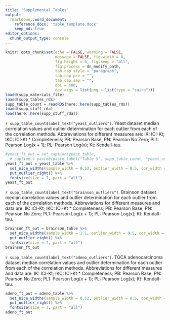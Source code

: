 ```yaml
---
title: 'Supplemental Tables'
output: 
  rmarkdown::word_document:
    reference_docx: 'table_template.docx'
    keep_md: true
editor_options: 
  chunk_output_type: console
---
```


```r
knitr::opts_chunk$set(echo = FALSE, warning = FALSE, 
                      message = FALSE, fig.width = 8, 
                      fig.height = 6, fig.keep = "all",
                      fig.process = dn_modify_path,
                      tab.cap.style = "paragraph",
                      tab.cap.pre = "",
                      tab.cap.sep = "",
                      dpi = 600,
                      dev.args = list(png = list(type = "cairo")))
loadd(supp_materials_file)
loadd(supp_tables_rds)
supp_table_count = readRDS(here::here(supp_tables_rds))
loadd(supp_stuff_rda)
load(here::here(supp_stuff_rda))
```

`r supp_table_count$label_text("yeast_outliers")`.
Yeast dataset median correlation values and outlier determination for each outlier from each of the correlation methods.
Abbreviations for different measures are: IK: ICI-Kt; IKC: ICI-Kt * Completeness; PB: Pearson Base, PN: Pearson No Zero; PL1: Pearson Log(x + 1); PL: Pearson Log(x); Kt: Kendall-tau.

```r
#yeast_ft_out = set_caption(yeast_table,
  # caption = paste0(paste_label("Table S", supp_table_count, "yeast_outliers"), ". Yeast dataset median correlation values and outlier determination for each outlier from each of the correlation methods."), style = "paragraph")
yeast_ft_out = yeast_table %>%
  set_nice_widths(sample_width = 0.52, outlier_width = 0.5, cor_width = 0.7) %>%
  put_outlier_right() %>%
  fontsize(size = 7, part = "all")
yeast_ft_out
```


`r supp_table_count$label_text("brainson_outliers")`.
Brainson dataset median correlation values and outlier determination for each outlier from each of the correlation methods.
Abbreviations for different measures and data are: IK: ICI-Kt; IKC: ICI-Kt * Completeness; PB: Pearson Base, PN: Pearson No Zero; PL1: Pearson Log(x + 1); PL: Pearson Log(x); Kt: Kendall-tau.

```r
brainson_ft_out = brainson_table %>%
  set_nice_widths(sample_width = 1.1, outlier_width = 0.5, cor_width = 0.7) %>%
  put_outlier_right() %>%
  fontsize(size = 7, part = "all")
brainson_ft_out
```


`r supp_table_count$label_text("adeno_outliers")`.
TGCA adenocarcinoma dataset median correlation values and outlier determination for each outlier from each of the correlation methods.
Abbreviations for different measures and data are: IK: ICI-Kt; IKC: ICI-Kt * Completeness; PB: Pearson Base, PN: Pearson No Zero; PL1: Pearson Log(x + 1); PL: Pearson Log(x); Kt: Kendall-tau.

```r
adeno_ft_out = adeno_table %>%
  set_nice_widths(sample_width = 0.52, outlier_width = 0.5, cor_width = 0.7) %>%
  put_outlier_right() %>%
  fontsize(size = 7, part = "all")
adeno_ft_out
```
